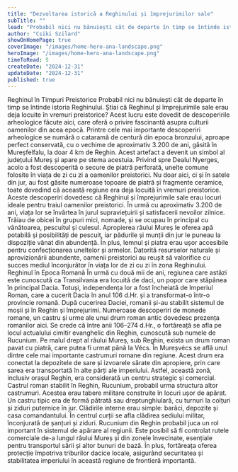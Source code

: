 ```yaml
---
title: "Dezvoltarea istorică a Reghinului și împrejurimilor sale"
subTitle: ""
lead: "Probabil nici nu bănuiești cât de departe în timp se întinde istoria Reghinului. Știai că Reghinul și împrejurimile sale erau deja locuite în vremuri preistorice?"
author: "Csiki Szilard"
showOnHomePage: true
coverImage: "/images/home-hero-ana-landscape.png"
heroImage: "/images/home-hero-ana-landscape.png"
timeToRead: 5
createDate: "2024-12-31"
updateDate: "2024-12-31"
published: true
---
```


<ContentTitle size="xl">
    Reghinul în Timpuri Preistorice
</ContentTitle>
<ContentTextBlock>
    Probabil nici nu bănuiești cât de departe în timp se întinde istoria Reghinului. Știai că Reghinul și împrejurimile sale erau deja locuite în vremuri preistorice? Acest lucru este dovedit de descoperirile arheologice făcute aici, care oferă o privire fascinantă asupra culturii oamenilor din acea epocă.
</ContentTextBlock>
<ContentTextBlock>
    Printre cele mai importante descoperiri arheologice se numără o cataramă de centură din epoca bronzului, aproape perfect conservată, cu o vechime de aproximativ 3.200 de ani, găsită în Mureșfelfalu, la doar 4 km de Reghin. Acest artefact a devenit un simbol al județului Mureș și apare pe stema acestuia.
</ContentTextBlock>
<ContentTextBlock>
    Privind spre Dealul Nyerges, acolo a fost descoperită o secure de piatră perforată, unelte comune folosite în viața de zi cu zi a oamenilor preistorici. Nu doar aici, ci și în satele din jur, au fost găsite numeroase topoare de piatră și fragmente ceramice, toate dovedind că această regiune era deja locuită în vremuri preistorice.
</ContentTextBlock>
<ContentTextBlock>
    Aceste descoperiri dovedesc că Reghinul și împrejurimile sale erau locuri ideale pentru traiul oamenilor preistorici. În urmă cu aproximativ 3.200 de ani, viața lor se învârtea în jurul supraviețuirii și satisfacerii nevoilor zilnice. Trăiau de obicei în grupuri mici, nomade, și se ocupau în principal cu vânătoarea, pescuitul și culesul.
</ContentTextBlock>
<ContentTextBlock>
    Apropierea râului Mureș le oferea apă potabilă și posibilități de pescuit, iar pădurile și munții din jur le puneau la dispoziție vânat din abundență. În plus, lemnul și piatra erau ușor accesibile pentru confecționarea uneltelor și armelor. Datorită resurselor naturale și aprovizionării abundente, oamenii preistorici au reușit să valorifice cu succes mediul înconjurător în viața lor de zi cu zi în zona Reghinului.
</ContentTextBlock>
<ContentTitle size="xl">
    Reghinul în Epoca Romană
</ContentTitle>
<ContentTextBlock>
    În urmă cu două mii de ani, regiunea care astăzi este cunoscută ca Transilvania era locuită de daci, un popor care stăpânea în principal Dacia. Totuși, independența lor a fost încheiată de Imperiul Roman, care a cucerit Dacia în anul 106 d.Hr. și a transformat-o într-o provincie romană.
</ContentTextBlock>
<ContentTextBlock>
    După cucerirea Daciei, romanii și-au stabilit sistemul de moșii și în Reghin și împrejurimi. Numeroase descoperiri de monede romane, un castru și urme ale unui drum roman antic dovedesc prezența romanilor aici. Se crede că între anii 106–274 d.Hr., o fortăreață se afla pe locul actualului cimitir evanghelic din Reghin, cunoscută sub numele de Rucunium.
</ContentTextBlock>
<ContentTextBlock>
    Pe malul drept al râului Mureș, sub Reghin, exista un drum roman pavat cu piatră, care putea fi urmat până la Vécs. În Mureșvécs se află unul dintre cele mai importante castrumuri romane din regiune. Acest drum era conectat la depozitele de sare și izvoarele sărate din apropiere, prin care sarea era transportată în alte părți ale imperiului. Astfel, această zonă, inclusiv orașul Reghin, era considerată un centru strategic și comercial.
</ContentTextBlock>
<ContentTextBlock>
    Castrul roman stabilit în Reghin, Rucunium, probabil urma structura altor castrumuri. Acestea erau tabere militare construite în locuri ușor de apărat. Un castru tipic era de formă pătrată sau dreptunghiulară, cu turnuri la colțuri și ziduri puternice în jur. Clădirile interne erau simple: barăci, depozite și casa comandantului. În centrul curții se afla clădirea sediului militar, înconjurată de șanțuri și ziduri.
</ContentTextBlock>
<ContentTextBlock>
    Rucunium din Reghin probabil juca un rol important în sistemul de apărare al regiunii. Este posibil să fi controlat rutele comerciale de-a lungul râului Mureș și din zonele învecinate, esențiale pentru transportul sării și altor bunuri de bază. În plus, fortăreața oferea protecție împotriva triburilor dacice locale, asigurând securitatea și stabilitatea imperiului în această regiune de frontieră importantă.
</ContentTextBlock>
